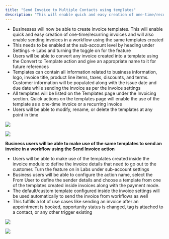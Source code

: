 ```yaml
---
title: "Send Invoice to Multiple Contacts using templates"
description: "This will enable quick and easy creation of one-time/recurring invoices and will also enable sending invoices in a workflow using the same templates created."
---
```


-   Businesses will now be able to create invoice templates. This will enable quick and easy creation of one-time/recurring invoices and will also enable sending invoices in a workflow using the same templates created
-   This needs to be enabled at the sub-account level by heading under Settings -> Labs and turning the toggle on for the feature
-   Users will be able to convert any invoice created into a template using the Convert to Template action and give an appropriate name to it for future references
-   Templates can contain all information related to business information, logo, invoice title, product line items, taxes, discounts, and terms. Customer information will be populated along with the issue date and due date while sending the invoice as per the invoice settings
-   All templates will be listed on the Templates page under the Invoicing section. Quick actions on the templates page will enable the use of the template as a one-time invoice or a recurring invoice
-   Users will be able to modify, rename, or delete the templates at any point in time

![](https://s3.amazonaws.com/cdn.freshdesk.com/data/helpdesk/attachments/production/155010720645/original/Lt5uqeoiDr8f3lGX4mhHbipPqC1MTlfPFg.png?1697880288)
  
![](https://s3.amazonaws.com/cdn.freshdesk.com/data/helpdesk/attachments/production/155010720652/original/nW0qCLyMU6fF17sz2fgk9S8LlZhu3rM7lg.png?1697880311)
  
**Business users will be able to make use of the same templates to send an invoice in a workflow using the Send Invoice action**  

-   Users will be able to make use of the templates created inside the invoice module to define the invoice details that need to go out to the customer. Turn the feature on in Labs under sub-account settings
-   Business users will be able to configure the action name, select the From User to define the sender details and choose a template from one of the templates created inside invoices along with the payment mode.
-   The default/custom template configured inside the invoice settings will be used automatically to send the invoice from workflows as well
-   This fulfills a lot of use cases like sending an invoice after an appointment is booked, opportunity status is changed, tag is attached to a contact, or any other trigger existing

![](https://s3.amazonaws.com/cdn.freshdesk.com/data/helpdesk/attachments/production/155010720663/original/AVbQYIHlYmDasHSksZbnzpB-6hrgSHmmvg.png?1697880407)
  
![](https://s3.amazonaws.com/cdn.freshdesk.com/data/helpdesk/attachments/production/155010720675/original/G2Aak9E7CTsQ0GMtHIuiy6VnImssFYUkJg.jpeg?1697880438)